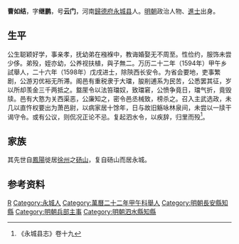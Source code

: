 '''曹如结'''，字'''继鹏'''，号'''云门'''，河南[[歸德府|歸德府]][[永城县|永城县]]人。[[明朝|明朝]]政治人物、[[進士|進士]]出身。

== 生平 ==
公生聪颖好学，事亲孝，抚幼弟在襁褓中，教诲婚娶无不周至。性俭约，服饰未尝少侈。弟殁，姪亦幼，公养视扶植，與子無二。万历二十二年（1594年）甲午乡試舉人，二十六年（1598年）戊戌进士，除陝西长安令。为省会要地，吏事繁剧，公游刃优裕无所滞。阁邑有重税隶于大璫，朘削逋系为民苦，公悉罢其征，岁以所却羡金三千两抵之。盩厔令以法笞璫奴，致璫窘，公愤争竟日，璫气折，竟毁牍。邑有大憝为关西渠恶，公廉知之，密令邑丞械致，榜杀之。召入主武选政，未几以直忤权要出为萧邑尉，以病家居十馀年，日与故旧觞咏林泉间，未尝以一牍干谒守令。或有公议，则侃况正论不忌。复起泗水令，以疾辞，归里而殁<ref>《永城县志》卷十九</ref>。

== 家族 ==
其先世自[[鳳陽|鳳陽]]徙居[[徐州|徐州]]之[[砀山|砀山]]，复自砀山而居永城。

== 参考资料 ==
{{reflist}}

{{萬曆二十六年戊戌科殿試金榜}}

{{Authority control}}

{{DEFAULTSORT:Cao曹}}
[[Category:曹姓|R]]
[[Category:永城人|Category:永城人]]
[[Category:萬曆二十二年甲午科舉人|Category:萬曆二十二年甲午科舉人]]
[[Category:明朝長安縣知縣|Category:明朝長安縣知縣]]
[[Category:明朝兵部主事|Category:明朝兵部主事]]
[[Category:明朝泗水縣知縣|Category:明朝泗水縣知縣]]


{{明朝人物小作品}}